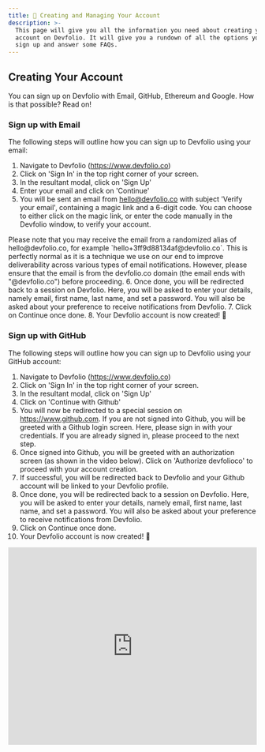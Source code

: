 ```yaml
---
title: 🔑 Creating and Managing Your Account
description: >-
  This page will give you all the information you need about creating your
  account on Devfolio. It will give you a rundown of all the options you have to
  sign up and answer some FAQs.
---
```


## Creating Your Account

You can sign up on Devfolio with Email, GitHub, Ethereum and Google. How is that possible? Read on!

### Sign up with Email

The following steps will outline how you can sign up to Devfolio using your email:

1. Navigate to Devfolio (https://www.devfolio.co)
2. Click on 'Sign In' in the top right corner of your screen.
3. In the resultant modal, click on 'Sign Up'
4. Enter your email and click on 'Continue'
5. You will be sent an email from hello@devfolio.co with subject 'Verify your email', containing a magic link and a 6-digit code. You can choose to either click on the magic link, or enter the code manually in the Devfolio window, to verify your account.  
<Callout type = "info">
Please note that you may receive the email from a randomized alias of hello@devfolio.co, for example `hello+3ff9d88134af@devfolio.co`. This is perfectly normal as it is a technique we use on our end to improve deliverability across various types of email notifications. However, please ensure that the email is from the devfolio.co domain (the email ends with "@devfolio.co") before proceeding.
</Callout>
6. Once done, you will be redirected back to a session on Devfolio. Here, you will be asked to enter your details, namely email, first name, last name, and set a password. You will also be asked about your preference to receive notifications from Devfolio.  
7. Click on Continue once done.  
8. Your Devfolio account is now created! 🎉

### Sign up with GitHub

The following steps will outline how you can sign up to Devfolio using your GitHub account:

1. Navigate to Devfolio (https://www.devfolio.co)
2. Click on 'Sign In' in the top right corner of your screen.
3. In the resultant modal, click on 'Sign Up'
4. Click on 'Continue with Github'
5. You will now be redirected to a special session on https://www.github.com. If you are not signed into Github, you will be greeted with a Github login screen. Here, please sign in with your credentials. If you are already signed in, please proceed to the next step.
6. Once signed into Github, you will be greeted with an authorization screen (as shown in the video below). Click on 'Authorize devfolioco' to proceed with your account creation.  
7. If successful, you will be redirected back to Devfolio and your Github account will be linked to your Devfolio profile.
8. Once done, you will be redirected back to a session on Devfolio. Here, you will be asked to enter your details, namely email, first name, last name, and set a password. You will also be asked about your preference to receive notifications from Devfolio.  
9. Click on Continue once done.  
10. Your Devfolio account is now created! 🎉

<iframe
  width="100%"
  height="400"
  src="https://www.loom.com/embed/edd3dd8de11346f7802554406d3a416a?sid=99092cd8-35ff-4cda-9884-6d02fc88ce5f"
  title="Sign up with GitHub on Devfolio"
  frameBorder="0"
  allow="accelerometer; autoplay; clipboard-write; encrypted-media; gyroscope; picture-in-picture"
  allowFullScreen
/>

### Sign up with Ethereum

The following steps will outline how you can sign up to Devfolio using your Ethereum address:

1. Navigate to Devfolio (https://www.devfolio.co)
2. Click on 'Sign In' in the top right corner of your screen.
3. In the resultant modal, click on 'Sign Up'
4. Click on 'Continue with Ethereum'
5. You will now be redirected to a special session on https://siwe.devfolio.co. This is Devfolio's implementation of the [Sign In With Ethereum](https://docs.login.xyz/), allowing you to leverage your Ethereum address and ENS profile to securely sign up and login to your profile.
6. You will now be prompted to connect your wallet. While we do have dedicated flows to login with Metamask and Coinbase Wallet, Devfolio supports any Ethereum wallet like Rainbow, Unicorn, Family, etc.  
7. Once done, as a second step, you will be prompted to verify your wallet address by signing a message. This message will appear in your wallet UI. You are encouraged to read the message and authorize once you are done.  
8. Once done, you will be redirected back to a session on Devfolio. Here, you will be asked to enter your details, namely email, first name, last name, and set a password. You will also be asked about your preference to receive notifications from Devfolio.  
9. Click on Continue once done.  
10. Your Devfolio account is now created! 🎉

<iframe
  width="100%"
  height="400"
  src="https://www.loom.com/embed/1b4b1b14aeff40488ac4c125194597bd?sid=b26c0d83-8fc5-4d7a-9a53-2cc1a77f7377"
  title="Sign up with Ethereum on Devfolio"
  frameBorder="0"
  allow="accelerometer; autoplay; clipboard-write; encrypted-media; gyroscope; picture-in-picture"
  allowFullScreen
/>

### Sign up with Google

The following steps will outline how you can sign up to Devfolio using your Google Account:

1. Navigate to Devfolio (https://www.devfolio.co)
2. Click on 'Sign In' in the top right corner of your screen.
3. In the resultant modal, click on 'Sign Up'
4. Click on 'Continue with Google'
5. You will now be redirected to a special session on https://accounts.google.com. If you are not already signed in with your Google Account, you will be prompted to enter your Google Account credentials.  
  <Callout type ="info" title ="Google Accounts">
   If you are already logged in, you will see a list of all the Google Accounts that are already logged in using the browser you are using. Please choose the Google Account with which you would like to create your Devfolio profile.
   </Callout>
6. Once done, you will be asked to consent to the sharing of your name, email, profile photo and other details with Devfolio to create your profile. Click 'Continue' to proceed to the next step.
7. Once done, you will be redirected back to a session on Devfolio. Here, you will be asked to enter your details, namely email, first name, last name, and set a password. You will also be asked about your preference to receive notifications from Devfolio.  
8. Click on Continue once done.  
9. Your Devfolio account is now created! 🎉

> Voila! You're one of us now 😎

## Signing Into An Existing Account

Signing into an existing account created on Devfolio is extremely easy and follows the same steps as signing up. You can choose whichever method you created your account with and follow the same authentication steps to get back into your Devfolio account.  

We also have the ability for email-based users to log in using a magic link, instead of their password. Read on to know more!

### Sign In With Magic Link

The following steps will outline how to log into your email-based Devfolio account using a magic link:

1. Navigate to Devfolio (https://www.devfolio.co)
2. Click on 'Sign In' in the top right corner of your screen.
3. Type in your email and click on 'Continue'
4. In the next screen, click on 'Sign in with magic link' below the password text box.  
5. You will be sent an email from hello@devfolio.co with subject 'Here's your magic link to sign into Devfolio', containing a magic link. Click on the 'Continue using magic link' button within the email to sign in.  
   <Callout type ="info"> 
   Please note that you may receive the email from a randomized alias of hello@devfolio.co, for example `hello+3ff9d88134af@devfolio.co`. This is perfectly normal as it is a technique we use on our end to improve deliverability across various types of email notifications. However, please ensure that the email is from the devfolio.co domain (the email ends with "@devfolio.co") before proceeding.
   </Callout>
6. You will see a fresh Devfolio window open which will redirect you momentarily to your Devfolio profile.  
   Please note that if your browser has disabled pop-ups, clicking the button may not work. In this case, please right click on the button, copy the link address of the button, and paste it in a new tab.  
7. You will now be redirected to your Devfolio account.

<iframe
  width="100%"
  height="400"
  src="https://www.loom.com/embed/fbf9a7281c04472ca3b97e27642bc6d0?sid=a1f02a9b-a38f-43e8-9707-763bb4168c61"
  title="Sign in with Magic Link on Devfolio"
  frameBorder="0"
  allow="accelerometer; autoplay; clipboard-write; encrypted-media; gyroscope; picture-in-picture"
  allowFullScreen
/>

> Hint: You can hit the button "Sign in with magic link" below to sign in. This magic link is good for 30 minutes. In case it expires, don't worry; you can always request a new one.

## Linking Multiple Accounts to Your Devfolio Account

You can link multiple accounts on the platform via account settings. This enables you to sign in and manage all your linked accounts effortlessly.

You can link your Discord, Google, Github and LinkedIn accounts to Devfolio.

Get started right away by connecting your accounts at: [https://devfolio.co/settings/](https://devfolio.co/settings/)

<iframe
  width="100%"
  height="400"
  src="https://www.loom.com/embed/b9a334ca39294d4097fb2b1014c3b63c?sid=2c03ab94-2705-44e9-9e64-42e8b76154aa"
  title="Linking Accounts on Devfolio"
  frameBorder="0"
  allow="accelerometer; autoplay; clipboard-write; encrypted-media; gyroscope; picture-in-picture"
  allowFullScreen
/>

## Deleting Your Account

You can delete your Devfolio account via account settings.

Enter your Email ID registered on Devfolio to confirm your account, and proceed to delete your account.

<Callout type="warning">
  <strong>Beware!</strong> This step will result in the permanent deletion of your Devfolio account. This action is irreversible, and our Support team will not be able to help you with any queries resulting from this action.
</Callout>
